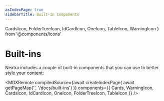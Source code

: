 ```yaml
---
asIndexPage: true
sidebarTitle: Built-In Components
---
```


  CardsIcon,
  FolderTreeIcon,
  IdCardIcon,
  OneIcon,
  TableIcon,
  WarningIcon
} from '@components/icons'

# Built-ins

Nextra includes a couple of built-in components that you can use to better style
your content:

<MDXRemote
  compiledSource={await createIndexPage(
    await getPageMap('', '/docs/built-ins')
  )}
  components={{
    Cards,
    WarningIcon,
    CardsIcon,
    IdCardIcon,
    OneIcon,
    FolderTreeIcon,
    TableIcon
  }}
/>
